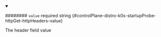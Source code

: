 
<details className="config-field" data-expandable="false" open>
<summary>

######## `value` <span className="config-field-required" data-required="false">required</span> <span className="config-field-type">string</span> <span className="config-field-default"></span> <span className="config-field-enum"></span> {#controlPlane-distro-k0s-startupProbe-httpGet-httpHeaders-value}

The header field value

</summary>



</details>

